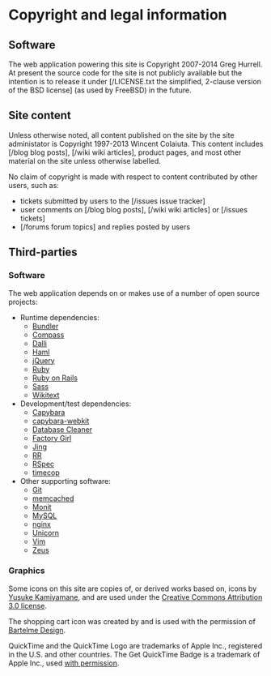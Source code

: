 = Copyright and legal information =

== Software ==

The web application powering this site is Copyright 2007-2014 Greg Hurrell.
At present the source code for the site is not publicly available but the
intention is to release it under
[/LICENSE.txt the simplified, 2-clause version of the BSD license]
(as used by FreeBSD) in the future.

== Site content ==

Unless otherwise noted, all content published on the site by the site
administator is Copyright 1997-2013 Wincent Colaiuta. This content includes
[/blog blog posts], [/wiki wiki articles], product pages, and most other
material on the site unless otherwise labelled.

No claim of copyright is made with respect to content contributed by other
users, such as:

* tickets submitted by users to the [/issues issue tracker]
* user comments on [/blog blog posts], [/wiki wiki articles] or [/issues tickets]
* [/forums forum topics] and replies posted by users

== Third-parties ==

=== Software ===

The web application depends on or makes use of a number of open source projects:

* Runtime dependencies:
** [http://gembundler.com/ Bundler]
** [http://compass-style.org/ Compass]
** [https://github.com/mperham/dalli Dalli]
** [http://haml-lang.com/ Haml]
** [http://jquery.com/ jQuery]
** [http://www.ruby-lang.org/ Ruby]
** [http://rubyonrails.org/ Ruby on Rails]
** [http://sass-lang.com/ Sass]
** [http://wikitext.rubyforge.org/ Wikitext]
* Development/test dependencies:
** [http://github.com/jnicklas/capybara Capybara]
** [http://github.com/thoughtbot/capybara-webkit capybara-webkit]
** [http://github.com/bmabey/database_cleaner Database Cleaner]
** [http://github.com/thoughtbot/factory_girl Factory Girl]
** [http://www.thaiopensource.com/relaxng/jing.html Jing]
** [http://github.com/btakita/rr RR]
** [http://rspec.info/ RSpec]
** [https://github.com/jtrupiano/timecop timecop]
* Other supporting software:
** [http://git-scm.com/ Git]
** [http://memcached.org/ memcached]
** [http://mmonit.com/monit/ Monit]
** [http://www.mysql.com/downloads/mysql/ MySQL]
** [http://nginx.org/ nginx]
** [http://unicorn.bogomips.org/ Unicorn]
** [http://www.vim.org/ Vim]
** [https://github.com/burke/zeus Zeus]

=== Graphics ===

Some icons on this site are copies of, or derived works based on, icons by
[http://www.pinvoke.com/ Yusuke Kamiyamane], and are used under the
[http://creativecommons.org/licenses/by/3.0/ Creative Commons Attribution 3.0 license].

The shopping cart icon was created by and is used with the permission of
[http://www.bartelme.at/journal/archive/shopping_cart_icon Bartelme Design].

QuickTime and the QuickTime Logo are trademarks of Apple Inc., registered in the
U.S. and other countries. The Get QuickTime Badge is a trademark of Apple Inc.,
used [http://www.apple.com/about/webbadges/badges1.html with permission].
